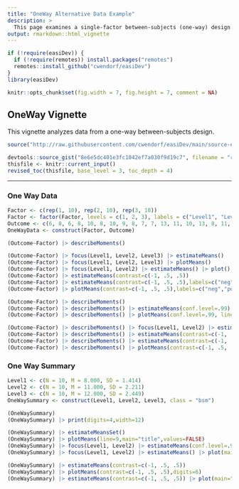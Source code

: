 ```yaml
---
title: "OneWay Alternative Data Example"
description: >
  This page examines a single-factor between-subjects (one-way) design using raw data input, focusing on comparisons and contrasts.
output: rmarkdown::html_vignette
---
```


```r
if (!require(easiDev)) {
  if (!require(remotes)) install.packages("remotes")
  remotes::install_github("cwendorf/easiDev")
}
library(easiDev)
```

```r
knitr::opts_chunk$set(fig.width = 7, fig.height = 7, comment = NA)
```

## OneWay Vignette

This vignette analyzes data from a one-way between-subjects design.

```r
source("http://raw.githubusercontent.com/cwendorf/easiDev/main/source-easiDev.R")
```

```r
devtools::source_gist("8e6e5dc401e3fc1042ef7a030f9d19c7", filename = "revised_toc.R")
thisfile <- knitr::current_input()
revised_toc(thisfile, base_level = 3, toc_depth = 4)
```

---

### One Way Data

```r
Factor <- c(rep(1, 10), rep(2, 10), rep(3, 10))
Factor <- factor(Factor, levels = c(1, 2, 3), labels = c("Level1", "Level2", "Level3"))
Outcome <- c(6, 8, 6, 8, 10, 8, 10, 9, 8, 7, 7, 13, 11, 10, 13, 8, 11, 14, 12, 11, 9, 16, 11, 12, 15, 13, 9, 14, 11, 10)
OneWayData <- construct(Factor, Outcome)
```

```r
(Outcome~Factor) |> describeMoments()

(Outcome~Factor) |> focus(Level1, Level2, Level3) |> estimateMeans()
(Outcome~Factor) |> focus(Level1, Level2, Level3) |> plotMeans()
(Outcome~Factor) |> focus(Level1, Level2) |> estimateMeans() |> plot()
(Outcome~Factor) |> estimateMeans(contrast=c(-1, .5, .5))
(Outcome~Factor) |> estimateMeans(contrast=c(-1, .5, .5),labels=c("neg","pos")) |> plot(main="Cool",digits=1,xlab="time")
(Outcome~Factor) |> plotMeans(contrast=c(-1, .5, .5),labels=c("neg","pos"))

```

```r

(Outcome~Factor) |> describeMoments()
(Outcome~Factor) |> describeMoments() |> estimateMeans(conf.level=.99)
(Outcome~Factor) |> describeMoments() |> plotMeans(conf.level=.99, line=9, rope=c(8,10))

(Outcome~Factor) |> describeMoments() |> focus(Level1, Level2) |> estimateMeans() |> plotIntervals()
(Outcome~Factor) |> describeMoments() |> estimateMeans(contrast=c(-1, .5, .5))
(Outcome~Factor) |> describeMoments() |> estimateMeans(contrast=c(-1, .5, .5),labels=c("neg","pos")) |> plot(main="Cool",digits=1,xlab="time")
(Outcome~Factor) |> describeMoments() |> plotMeans(contrast=c(-1, .5, .5), rope=c(-2,2))

```


### One Way Summary

```r
Level1 <- c(N = 10, M = 8.000, SD = 1.414)
Level2 <- c(N = 10, M = 11.000, SD = 2.211)
Level3 <- c(N = 10, M = 12.000, SD = 2.449)
OneWaySummary <- construct(Level1, Level2, Level3, class = "bsm")
```

```r
(OneWaySummary)
(OneWaySummary) |> print(digits=4,width=12)

(OneWaySummary) |> estimateMeansSet()
(OneWaySummary) |> plotMeans(line=9,main="title",values=FALSE)
(OneWaySummary) |> focus(Level1, Level2) |> estimateMeans(conf.level=.99, mu =3)
(OneWaySummary) |> focus(Level1, Level2) |> estimateMeans() |> plot(main="title")

(OneWaySummary) |> estimateMeans(contrast=c(-1, .5, .5))
(OneWaySummary) |> plotMeans(contrast=c(-1, .5, .5),digits=6)
(OneWaySummary) |> estimateMeans(contrast=c(-1, .5, .5)) |> plot(main="title",digits=6)

```

